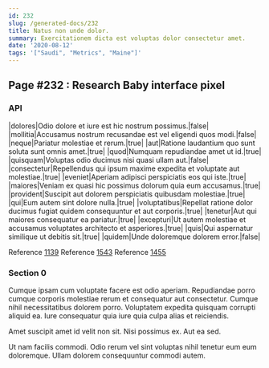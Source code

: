```yaml
---
id: 232
slug: /generated-docs/232
title: Natus non unde dolor.
summary: Exercitationem dicta est voluptas dolor consectetur amet.
date: '2020-08-12'
tags: '["Saudi", "Metrics", "Maine"]'
---
```


## Page #232 : Research Baby interface pixel
### API

|dolores|Odio dolore et iure est hic nostrum possimus.|false|
|mollitia|Accusamus nostrum recusandae est vel eligendi quos modi.|false|
|neque|Pariatur molestiae et rerum.|true|
|aut|Ratione laudantium quo sunt soluta sunt omnis amet.|true|
|quod|Numquam repudiandae amet ut id.|true|
|quisquam|Voluptas odio ducimus nisi quasi ullam aut.|false|
|consectetur|Repellendus qui ipsum maxime expedita et voluptate aut molestiae.|true|
|eveniet|Aperiam adipisci perspiciatis eos qui iste.|true|
|maiores|Veniam ex quasi hic possimus dolorum quia eum accusamus.|true|
|provident|Suscipit aut dolorem perspiciatis quibusdam molestiae.|true|
|qui|Eum autem sint dolore nulla.|true|
|voluptatibus|Repellat ratione dolor ducimus fugiat quidem consequuntur et aut corporis.|true|
|tenetur|Aut qui maiores consequatur ea pariatur.|true|
|excepturi|Ut autem molestiae et accusamus voluptates architecto et asperiores.|true|
|quis|Qui aspernatur similique ut debitis sit.|true|
|quidem|Unde doloremque dolorem error.|false|

Reference [1139](/generated-docs/1139)
Reference [1543](/generated-docs/1543)
Reference [1455](/generated-docs/1455)


### Section 0
Cumque ipsam cum voluptate facere est odio aperiam. Repudiandae porro cumque corporis molestiae rerum et consequatur aut consectetur. Cumque nihil necessitatibus dolorem porro. Voluptatem expedita quisquam corrupti aliquid ea. Iure consequatur quia iure quia culpa alias et reiciendis.
 Amet suscipit amet id velit non sit. Nisi possimus ex. Aut ea sed.
 Ut nam facilis commodi. Odio rerum vel sint voluptas nihil tenetur eum eum doloremque. Ullam dolorem consequuntur commodi autem.
